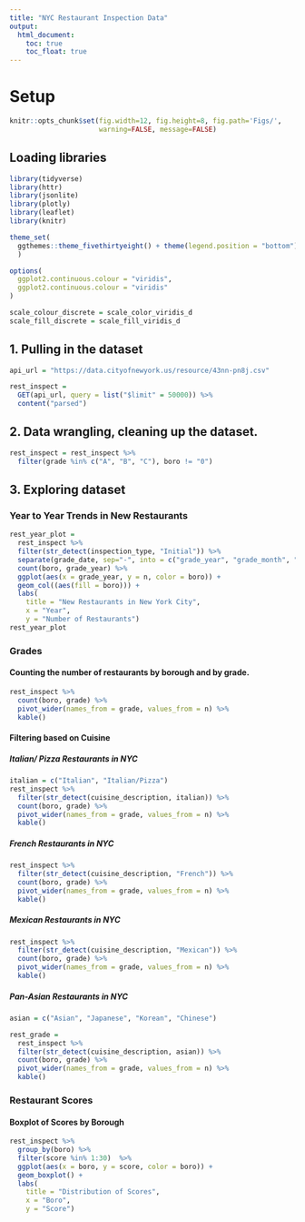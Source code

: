 ```yaml
---
title: "NYC Restaurant Inspection Data"
output: 
  html_document:
    toc: true
    toc_float: true
---
```


# Setup

```r
knitr::opts_chunk$set(fig.width=12, fig.height=8, fig.path='Figs/',
                      warning=FALSE, message=FALSE)
```

## Loading libraries 
```r
library(tidyverse)
library(httr)
library(jsonlite)
library(plotly)
library(leaflet)
library(knitr)

theme_set(
  ggthemes::theme_fivethirtyeight() + theme(legend.position = "bottom")
  )

options(
  ggplot2.continuous.colour = "viridis",
  ggplot2.continuous.colour = "viridis"
)

scale_colour_discrete = scale_color_viridis_d
scale_fill_discrete = scale_fill_viridis_d
```


## 1.  Pulling in the dataset
```r
api_url = "https://data.cityofnewyork.us/resource/43nn-pn8j.csv"

rest_inspect = 
  GET(api_url, query = list("$limit" = 50000)) %>% 
  content("parsed")
```

## 2.  Data wrangling, cleaning up the dataset.
```r
rest_inspect = rest_inspect %>% 
  filter(grade %in% c("A", "B", "C"), boro != "0")
```

## 3.  Exploring dataset

### Year to Year Trends in New Restaurants

```r
rest_year_plot = 
  rest_inspect %>% 
  filter(str_detect(inspection_type, "Initial")) %>% 
  separate(grade_date, sep="-", into = c("grade_year", "grade_month", "grade_day")) %>%
  count(boro, grade_year) %>% 
  ggplot(aes(x = grade_year, y = n, color = boro)) + 
  geom_col((aes(fill = boro))) +
  labs(
    title = "New Restaurants in New York City",
    x = "Year",
    y = "Number of Restaurants")
rest_year_plot
```

### Grades

#### Counting the number of restaurants by borough and by grade.  

```r
rest_inspect %>% 
  count(boro, grade) %>% 
  pivot_wider(names_from = grade, values_from = n) %>% 
  kable() 
```

#### Filtering based on Cuisine

##### Italian/ Pizza Restaurants in NYC

```r
italian = c("Italian", "Italian/Pizza")
rest_inspect %>% 
  filter(str_detect(cuisine_description, italian)) %>% 
  count(boro, grade) %>% 
  pivot_wider(names_from = grade, values_from = n) %>% 
  kable()
```

##### French Restaurants in NYC

```r
rest_inspect %>% 
  filter(str_detect(cuisine_description, "French")) %>% 
  count(boro, grade) %>% 
  pivot_wider(names_from = grade, values_from = n) %>% 
  kable()
```

##### Mexican Restaurants in NYC

```r
rest_inspect %>% 
  filter(str_detect(cuisine_description, "Mexican")) %>% 
  count(boro, grade) %>% 
  pivot_wider(names_from = grade, values_from = n) %>% 
  kable()
```

##### Pan-Asian Restaurants in NYC

```r
asian = c("Asian", "Japanese", "Korean", "Chinese")

rest_grade =
  rest_inspect %>% 
  filter(str_detect(cuisine_description, asian)) %>% 
  count(boro, grade) %>% 
  pivot_wider(names_from = grade, values_from = n) %>% 
  kable()
```

### Restaurant Scores

#### Boxplot of Scores by Borough

```r
rest_inspect %>% 
  group_by(boro) %>% 
  filter(score %in% 1:30)  %>% 
  ggplot(aes(x = boro, y = score, color = boro)) +
  geom_boxplot() +
  labs(
    title = "Distribution of Scores",
    x = "Boro",
    y = "Score")
```



